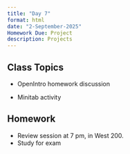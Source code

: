 ```yaml
---
title: "Day 7"
format: html
date: "2-September-2025"
Homework Due: Project
description: Projects
---
```


## Class Topics

-   OpenIntro homework discussion

-   Minitab activity

## Homework

-   Review session at 7 pm, in West 200.
-   Study for exam
